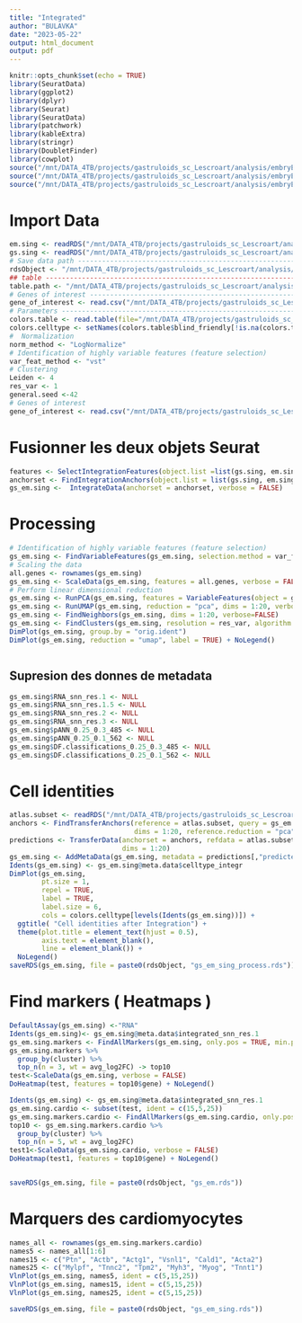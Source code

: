 ```yaml
---
title: "Integrated"
author: "BULAVKA"
date: "2023-05-22"
output: html_document
output: pdf
---
```


```r
knitr::opts_chunk$set(echo = TRUE)
library(SeuratData)
library(ggplot2)
library(dplyr)
library(Seurat)
library(SeuratData)
library(patchwork)
library(kableExtra)
library(stringr)
library(DoubletFinder)
library(cowplot)
source("/mnt/DATA_4TB/projects/gastruloids_sc_Lescroart/analysis/embryE9gastD10/02_scripts/extract_topn.R")
source("/mnt/DATA_4TB/projects/gastruloids_sc_Lescroart/analysis/embryE9gastD10/02_scripts/add_dominantMetadata.R")
source("/mnt/DATA_4TB/projects/gastruloids_sc_Lescroart/analysis/embryE9gastD10/02_scripts/00_generalDeps.R")
```
# Import Data
```r
em.sing <- readRDS("/mnt/DATA_4TB/projects/gastruloids_sc_Lescroart/analysis/embryE9gastD10/50_rdsObjects/em_sing_process.rds")
gs.sing <- readRDS("/mnt/DATA_4TB/projects/gastruloids_sc_Lescroart/analysis/embryE9gastD10/50_rdsObjects/gs_sing_process.rds")
# Save data path ---------------------------------------------------------------
rdsObject <- "/mnt/DATA_4TB/projects/gastruloids_sc_Lescroart/analysis/embryE9gastD10/50_rdsObjects/"
## table -----------------------------------------------------------------------
table.path <- "/mnt/DATA_4TB/projects/gastruloids_sc_Lescroart/analysis/embryE9gastD10/53_OutPutTable/"
# Genes of interest ------------------------------------------------------------
gene_of_interest <- read.csv("/mnt/DATA_4TB/projects/gastruloids_sc_Lescroart/analysis/embryE9gastD10/genesOfInterest.tsv", header = FALSE,col.names = c("Genes of interest"))
# Parameters -------------------------------------------------------------------
colors.table <- read.table(file="/mnt/DATA_4TB/projects/gastruloids_sc_Lescroart/analysis/embryE9gastD10/InputTables/ClusterColors.tsv", sep="\t", header=T, comment.char="", as.is=T)
colors.celltype <- setNames(colors.table$blind_friendly[!is.na(colors.table$transferred_identity)], colors.table$transferred_identity[!is.na(colors.table$transferred_identity)])
#  Normalization
norm_method <- "LogNormalize"
# Identification of highly variable features (feature selection)
var_feat_method <- "vst"
# Clustering
Leiden <- 4 
res_var <- 1
general.seed <-42
# Genes of interest
gene_of_interest <- read.csv("/mnt/DATA_4TB/projects/gastruloids_sc_Lescroart/analysis/embryE9gastD10/genesOfInterest.tsv")
```
# Fusionner les deux objets Seurat
```r
features <- SelectIntegrationFeatures(object.list =list(gs.sing, em.sing), verbose = FALSE)
anchorset <- FindIntegrationAnchors(object.list = list(gs.sing, em.sing), dims = 1:20,  anchor.features = features, verbose = FALSE)
gs_em.sing <-  IntegrateData(anchorset = anchorset, verbose = FALSE)

```
# Processing
```r
# Identification of highly variable features (feature selection) 
gs_em.sing <- FindVariableFeatures(gs_em.sing, selection.method = var_feat_method, nfeatures = 2000, verbose = FALSE)
# Scaling the data 
all.genes <- rownames(gs_em.sing) 
gs_em.sing <- ScaleData(gs_em.sing, features = all.genes, verbose = FALSE)
# Perform linear dimensional reduction 
gs_em.sing <- RunPCA(gs_em.sing, features = VariableFeatures(object = gs_em.sing), npcs = 20, nfeatures.print = 10, verbose=TRUE, seed.use=general.seed) # seed.use=NULL
gs_em.sing <- RunUMAP(gs_em.sing, reduction = "pca", dims = 1:20, verbose=FALSE)
gs_em.sing <- FindNeighbors(gs_em.sing, dims = 1:20, verbose=FALSE)
gs_em.sing <- FindClusters(gs_em.sing, resolution = res_var, algorithm = Leiden, random.seed = general.seed, verbose=FALSE)
DimPlot(gs_em.sing, group.by = "orig.ident")
DimPlot(gs_em.sing, reduction = "umap", label = TRUE) + NoLegend()

```
```r

```
## Supresion des donnes de metadata 
```r
gs_em.sing$RNA_snn_res.1 <- NULL
gs_em.sing$RNA_snn_res.1.5 <- NULL
gs_em.sing$RNA_snn_res.2 <- NULL
gs_em.sing$RNA_snn_res.3 <- NULL
gs_em.sing$pANN_0.25_0.3_485 <- NULL
gs_em.sing$pANN_0.25_0.1_562 <- NULL
gs_em.sing$DF.classifications_0.25_0.3_485 <- NULL
gs_em.sing$DF.classifications_0.25_0.1_562 <- NULL
```
# Cell identities
```r
atlas.subset <- readRDS("/mnt/DATA_4TB/projects/gastruloids_sc_Lescroart/analysis/embryE9gastD10/50_rdsObjects/atlas_preprocessed2.rds")
anchors <- FindTransferAnchors(reference = atlas.subset, query = gs_em.sing,
                               dims = 1:20, reference.reduction = "pca")
predictions <- TransferData(anchorset = anchors, refdata = atlas.subset$celltype,
                            dims = 1:20)
gs_em.sing <- AddMetaData(gs_em.sing, metadata = predictions[,"predicted.id"], col.name = "celltype_integr")
Idents(gs_em.sing) <- gs_em.sing@meta.data$celltype_integr
DimPlot(gs_em.sing,
        pt.size = 1,
        repel = TRUE,
        label = TRUE,
        label.size = 6,
        cols = colors.celltype[levels(Idents(gs_em.sing))]) +
  ggtitle( "Cell identities after Integration") +
  theme(plot.title = element_text(hjust = 0.5),
        axis.text = element_blank(),
        line = element_blank()) +
  NoLegend()
saveRDS(gs_em.sing, file = paste0(rdsObject, "gs_em_sing_process.rds"))

```
# Find markers ( Heatmaps )
```r

DefaultAssay(gs_em.sing) <-"RNA"
Idents(gs_em.sing)<- gs_em.sing@meta.data$integrated_snn_res.1
gs_em.sing.markers <- FindAllMarkers(gs_em.sing, only.pos = TRUE, min.pct = 0.25, logfc.threshold = 0.25, verbose = FALSE)
gs_em.sing.markers %>%
  group_by(cluster) %>%
  top_n(n = 3, wt = avg_log2FC) -> top10
test<-ScaleData(gs_em.sing, verbose = FALSE)
DoHeatmap(test, features = top10$gene) + NoLegend() 

Idents(gs_em.sing) <- gs_em.sing@meta.data$integrated_snn_res.1
gs_em.sing.cardio <- subset(test, ident = c(15,5,25)) 
gs_em.sing.markers.cardio <- FindAllMarkers(gs_em.sing.cardio, only.pos = TRUE, min.pct = 0.25, logfc.threshold = 0.25, verbose = FALSE)
top10 <- gs_em.sing.markers.cardio %>%
  group_by(cluster) %>%
  top_n(n = 5, wt = avg_log2FC) 
test1<-ScaleData(gs_em.sing.cardio, verbose = FALSE)
DoHeatmap(test1, features = top10$gene) + NoLegend()


saveRDS(gs_em.sing, file = paste0(rdsObject, "gs_em.rds"))

```
# Marquers des cardiomyocytes 
```r
names_all <- rownames(gs_em.sing.markers.cardio)
names5 <- names_all[1:6]
names15 <- c("Ptn", "Actb", "Actg1", "Vsnl1", "Cald1", "Acta2")
names25 <- c("Mylpf", "Tnnc2", "Tpm2", "Myh3", "Myog", "Tnnt1")
VlnPlot(gs_em.sing, names5, ident = c(5,15,25))
VlnPlot(gs_em.sing, names15, ident = c(5,15,25))
VlnPlot(gs_em.sing, names25, ident = c(5,15,25))
```

```r
saveRDS(gs_em.sing, file = paste0(rdsObject, "gs_em_sing.rds"))
```

